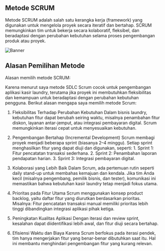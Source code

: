 
## Metode SCRUM
Metode SCRUM adalah salah satu kerangka kerja (framework) yang digunakan untuk mengelola proyek secara iteratif dan bertahap. SCRUM memungkinkan tim untuk bekerja secara kolaboratif, fleksibel, dan beradaptasi dengan perubahan kebutuhan selama proses pengembangan produk atau proyek.

![Banner](/images/SCRUM.jpg)

## Alasan Pemilihan Metode
Alasan memilih metode SCRUM:

Karena menurut saya metode SDLC Scrum cocok untuk pengembangan aplikasi kasir laundry, terutama jika proyek ini membutuhkan fleksibilitas dan kemampuan untuk beradaptasi dengan perubahan kebutuhan pengguna. Berikut alasan mengapa saya memilih metode Scrum:
1. Fleksibilitas Terhadap Perubahan Kebutuhan
      Dalam bisnis laundry, kebutuhan fitur dapat berubah seiring waktu, misalnya penambahan fitur diskon, layanan antar-jemput, atau integrasi pembayaran digital. Scrum memungkinkan iterasi cepat untuk menyesuaikan kebutuhan.

2. Pengembangan Bertahap (Incremental Development)
	Scrum membagi proyek menjadi beberapa sprint (biasanya 2–4 minggu). Setiap sprint menghasilkan fitur yang dapat diuji dan digunakan, seperti:
            1. Sprint 1: Fitur pencatatan transaksi sederhana.
            2. Sprint 2: Penambahan laporan pendapatan harian.
            3. Sprint 3: Integrasi pembayaran digital.

3. Kolaborasi yang Lebih Baik
      Dalam Scrum, ada pertemuan rutin seperti daily stand-up untuk membahas kemajuan dan kendala. Jika tim Anda kecil (misalnya pengembang, pemilik bisnis, dan tester), komunikasi ini memastikan bahwa kebutuhan kasir laundry tetap menjadi fokus utama.

4. Prioritas pada Fitur Utama
      Scrum menggunakan konsep product backlog, yaitu daftar fitur yang diurutkan berdasarkan prioritas. Misalnya:
      Fitur pencatatan transaksi manual memiliki prioritas lebih tinggi dibandingkan integrasi aplikasi pihak ketiga.

5. Peningkatan Kualitas Aplikasi
      Dengan iterasi dan review sprint, kesalahan dapat diidentifikasi lebih awal, dan fitur diuji secara bertahap.

6. Efisiensi Waktu dan Biaya
      Karena Scrum berfokus pada iterasi pendek, tim hanya mengerjakan fitur yang benar-benar dibutuhkan saat itu. Hal ini membantu menghindari pengembangan fitur yang kurang relevan.


